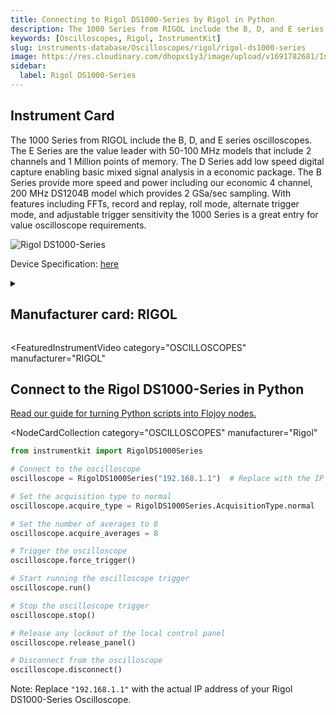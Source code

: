 ```yaml
---
title: Connecting to Rigol DS1000-Series by Rigol in Python
description: The 1000 Series from RIGOL include the B, D, and E series oscilloscopes. The E Series are the value leader with 50-100 MHz models that include 2 channels and 1 Million points of memory. The D Series add low speed digital capture enabling basic mixed signal analysis in a economic package. The B Series provide more speed and power including our economic 4 channel, 200 MHz DS1204B model which provides 2 GSa/sec sampling. With features including FFTs, record and replay, roll mode, alternate trigger mode, and adjustable trigger sensitivity the 1000 Series is a great entry for value oscilloscope requirements.
keywords: [Oscilloscopes, Rigol, InstrumentKit]
slug: instruments-database/Oscilloscopes/rigol/rigol-ds1000-series
image: https://res.cloudinary.com/dhopxs1y3/image/upload/v1691782681/Instruments/Oscilloscopes/Rigol-DS1000-Series/Rigol-DS1000-Series.png
sidebar:
  label: Rigol DS1000-Series
---
```



## Instrument Card

The 1000 Series from RIGOL include the B, D, and E series oscilloscopes. The E Series are the value leader with 50-100 MHz models that include 2 channels and 1 Million points of memory. The D Series add low speed digital capture enabling basic mixed signal analysis in a economic package. The B Series provide more speed and power including our economic 4 channel, 200 MHz DS1204B model which provides 2 GSa/sec sampling. With features including FFTs, record and replay, roll mode, alternate trigger mode, and adjustable trigger sensitivity the 1000 Series is a great entry for value oscilloscope requirements.

![Rigol DS1000-Series](https://res.cloudinary.com/dhopxs1y3/image/upload/v1691782681/Instruments/Oscilloscopes/Rigol-DS1000-Series/Rigol-DS1000-Series.png)

Device Specification: [here](/instruments-database/all-instruments)

<details style={{ marginTop: "15px"}}>
<summary><h2 style={{display:'inline'}}>Manufacturer card: RIGOL</h2></summary>

![RIGOL](https://res.cloudinary.com/dhopxs1y3/image/upload/v1692806170/Instruments/Vendor%20Logos/Rigol.png)

RIGOL Technologies, Inc. specializes in development and production of test and measuring equipment and is one of the fastest growing Chinese companies in this sphere.
RIGOL’s line of products includes [digital storage oscilloscopes](https://www.tmatlantic.com/e-store/index.php?SECTION_ID=227), [function/arbitrary waveform generators](https://www.tmatlantic.com/e-store/index.php?SECTION_ID=230), [digital multimeters](https://www.tmatlantic.com/e-store/index.php?SECTION_ID=233), PC-based devices compatible with LXI standard etc.

- Headquarters: Beijing, China
- Yearly Revenue (millions, USD): 23
- Vendor Website: [here](https://www.rigol.com/)

</details>


<FeaturedInstrumentVideo
  category="OSCILLOSCOPES"
  manufacturer="RIGOL"
></FeaturedInstrumentVideo>

## Connect to the Rigol DS1000-Series in Python

[Read our guide for turning Python scripts into Flojoy nodes.](https://docs.flojoy.ai/contribution/blocks/custom-flojoy-block/)


<Tabs>
<TabItem value="Flojoy" label="Flojoy" className="flojoy-instrument-tabs">

<NodeCardCollection
  category="OSCILLOSCOPES"
  manufacturer="Rigol"
></NodeCardCollection>

</TabItem>
<TabItem value="InstrumentKit" label="InstrumentKit">

```python
from instrumentkit import RigolDS1000Series

# Connect to the oscilloscope
oscilloscope = RigolDS1000Series("192.168.1.1")  # Replace with the IP address of your oscilloscope

# Set the acquisition type to normal
oscilloscope.acquire_type = RigolDS1000Series.AcquisitionType.normal

# Set the number of averages to 8
oscilloscope.acquire_averages = 8

# Trigger the oscilloscope
oscilloscope.force_trigger()

# Start running the oscilloscope trigger
oscilloscope.run()

# Stop the oscilloscope trigger
oscilloscope.stop()

# Release any lockout of the local control panel
oscilloscope.release_panel()

# Disconnect from the oscilloscope
oscilloscope.disconnect()
```

Note: Replace `"192.168.1.1"` with the actual IP address of your Rigol DS1000-Series Oscilloscope.

</TabItem>
</Tabs>
